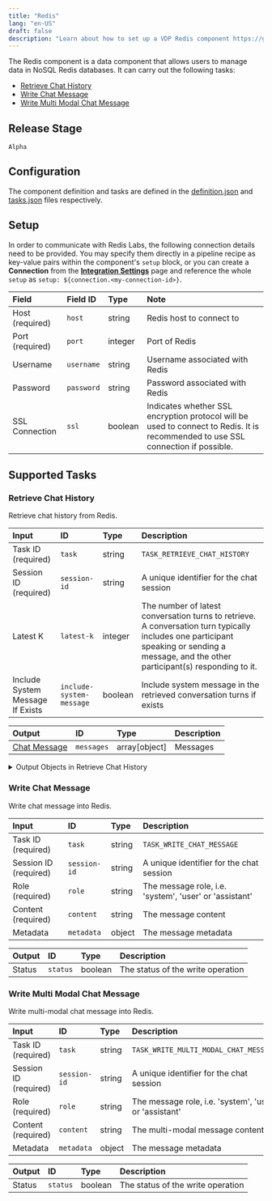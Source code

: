 ```yaml
---
title: "Redis"
lang: "en-US"
draft: false
description: "Learn about how to set up a VDP Redis component https://github.com/instill-ai/instill-core"
---
```


The Redis component is a data component that allows users to manage data in NoSQL Redis databases.
It can carry out the following tasks:
- [Retrieve Chat History](#retrieve-chat-history)
- [Write Chat Message](#write-chat-message)
- [Write Multi Modal Chat Message](#write-multi-modal-chat-message)



## Release Stage

`Alpha`



## Configuration

The component definition and tasks are defined in the [definition.json](https://github.com/instill-ai/pipeline-backend/blob/main/pkg/component/data/redis/v0/config/definition.json) and [tasks.json](https://github.com/instill-ai/pipeline-backend/blob/main/pkg/component/data/redis/v0/config/tasks.json) files respectively.




## Setup


In order to communicate with Redis Labs, the following connection details need to be
provided. You may specify them directly in a pipeline recipe as key-value pairs
within the component's `setup` block, or you can create a **Connection** from
the [**Integration Settings**](https://www.instill.tech/docs/vdp/integration)
page and reference the whole `setup` as `setup:
${connection.<my-connection-id>}`.

<div class="markdown-col-no-wrap" data-col-1 data-col-2>

| Field | Field ID | Type | Note |
| :--- | :--- | :--- | :--- |
| Host (required) | `host` | string | Redis host to connect to  |
| Port (required) | `port` | integer | Port of Redis  |
| Username | `username` | string | Username associated with Redis  |
| Password | `password` | string | Password associated with Redis  |
| SSL Connection | `ssl` | boolean | Indicates whether SSL encryption protocol will be used to connect to Redis. It is recommended to use SSL connection if possible.  |

</div>




## Supported Tasks

### Retrieve Chat History

Retrieve chat history from Redis.

<div class="markdown-col-no-wrap" data-col-1 data-col-2>

| Input | ID | Type | Description |
| :--- | :--- | :--- | :--- |
| Task ID (required) | `task` | string | `TASK_RETRIEVE_CHAT_HISTORY` |
| Session ID (required) | `session-id` | string | A unique identifier for the chat session |
| Latest K | `latest-k` | integer | The number of latest conversation turns to retrieve. A conversation turn typically includes one participant speaking or sending a message, and the other participant(s) responding to it. |
| Include System Message If Exists | `include-system-message` | boolean | Include system message in the retrieved conversation turns if exists |
</div>






<div class="markdown-col-no-wrap" data-col-1 data-col-2>

| Output | ID | Type | Description |
| :--- | :--- | :--- | :--- |
| [Chat Message](#retrieve-chat-history-chat-message) | `messages` | array[object] | Messages |
</div>

<details>
<summary> Output Objects in Retrieve Chat History</summary>

<h4 id="retrieve-chat-history-chat-message">Chat Message</h4>

<div class="markdown-col-no-wrap" data-col-1 data-col-2>

| Field | Field ID | Type | Note |
| :--- | :--- | :--- | :--- |
| [Content](#retrieve-chat-history-content) | `content` | array | The message content |
| Metadata | `metadata` | object | The message metadata |
| Role | `role` | string | The message role, i.e. 'system', 'user' or 'assistant' |
</div>

<h4 id="retrieve-chat-history-content">Content</h4>

<div class="markdown-col-no-wrap" data-col-1 data-col-2>

| Field | Field ID | Type | Note |
| :--- | :--- | :--- | :--- |
| [Image URL](#retrieve-chat-history-image-url) | `image-url` | object | The image URL |
| Text | `text` | string | The text content. |
| Type | `type` | string | The type of the content part. |
</div>

<h4 id="retrieve-chat-history-image-url">Image URL</h4>

<div class="markdown-col-no-wrap" data-col-1 data-col-2>

| Field | Field ID | Type | Note |
| :--- | :--- | :--- | :--- |
| URL | `url` | string | Either a URL of the image or the base64 encoded image data. |
</div>
</details>

### Write Chat Message

Write chat message into Redis.

<div class="markdown-col-no-wrap" data-col-1 data-col-2>

| Input | ID | Type | Description |
| :--- | :--- | :--- | :--- |
| Task ID (required) | `task` | string | `TASK_WRITE_CHAT_MESSAGE` |
| Session ID (required) | `session-id` | string | A unique identifier for the chat session |
| Role (required) | `role` | string | The message role, i.e. 'system', 'user' or 'assistant' |
| Content (required) | `content` | string | The message content |
| Metadata | `metadata` | object | The message metadata |
</div>






<div class="markdown-col-no-wrap" data-col-1 data-col-2>

| Output | ID | Type | Description |
| :--- | :--- | :--- | :--- |
| Status | `status` | boolean | The status of the write operation |
</div>

### Write Multi Modal Chat Message

Write multi-modal chat message into Redis.

<div class="markdown-col-no-wrap" data-col-1 data-col-2>

| Input | ID | Type | Description |
| :--- | :--- | :--- | :--- |
| Task ID (required) | `task` | string | `TASK_WRITE_MULTI_MODAL_CHAT_MESSAGE` |
| Session ID (required) | `session-id` | string | A unique identifier for the chat session |
| Role (required) | `role` | string | The message role, i.e. 'system', 'user' or 'assistant' |
| Content (required) | `content` | string | The multi-modal message content |
| Metadata | `metadata` | object | The message metadata |
</div>






<div class="markdown-col-no-wrap" data-col-1 data-col-2>

| Output | ID | Type | Description |
| :--- | :--- | :--- | :--- |
| Status | `status` | boolean | The status of the write operation |
</div>
